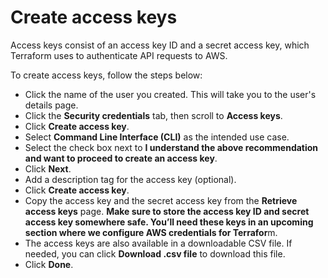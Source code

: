 
<CourseContentLayout>

# Create access keys

Access keys consist of an access key ID and a secret access key, which Terraform uses to authenticate API requests to AWS.

To create access keys, follow the steps below:

- Click the name of the user you created. This will take you to the user's details page.
- Click the **Security credentials** tab, then scroll to **Access keys**.
- Click **Create access key**.
- Select **Command Line Interface (CLI)** as the intended use case.
- Select the check box next to **I understand the above recommendation and want to proceed to create an access key**.
- Click **Next**.
- Add a description tag for the access key (optional).
- Click **Create access key**.
- Copy the access key and the secret access key from the **Retrieve access keys** page. **Make sure to store the access key ID and secret access key somewhere safe. You’ll need these keys in an upcoming section where we configure AWS credentials for Terrafor**m.
- The access keys are also available in a downloadable CSV file. If needed, you can click **Download .csv file** to download this file.
- Click **Done**.

</CourseContentLayout>
